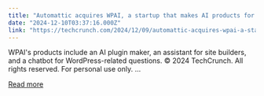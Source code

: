 ```yaml
---
title: "Automattic acquires WPAI, a startup that makes AI products for WordPress"
date: "2024-12-10T03:37:16.000Z"
link: "https://techcrunch.com/2024/12/09/automattic-acquires-wpai-a-startup-that-creates-ai-solutions-for-wordpress/"
---
```


WPAI's products include an AI plugin maker, an assistant for site builders, and a chatbot for WordPress-related questions. 
© 2024 TechCrunch. All rights reserved. For personal use only.
...

[Read more](https://techcrunch.com/2024/12/09/automattic-acquires-wpai-a-startup-that-creates-ai-solutions-for-wordpress/)
